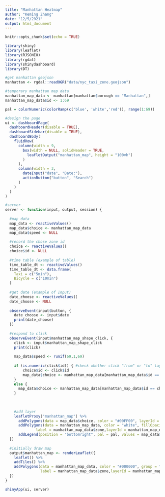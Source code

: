 ```yaml
---
title: "Manhattan Heatmap"
author: "Keming Zhang"
date: "12/5/2021"
output: html_document
---
```



```r
knitr::opts_chunk$set(echo = TRUE)

library(shiny)
library(leaflet)
library(RJSONIO)
library(rgdal)
library(shinydashboard)
library(DT)
```



```r
#get manhattan geojson
manhattan <- rgdal::readOGR("data/nyc_taxi_zone.geojson")
```

```r
#temporary manhattan map data
manhattan_map_data <- manhattan[manhattan$borough == "Manhattan",]
manhattan_map_data$id <- 1:69
```

```r
pal = colorNumeric(colorRamp(c('blue', 'white','red')), range(1:69))
```


```r
#design the page
ui <- dashboardPage( 
  dashboardHeader(disable = TRUE),
  dashboardSidebar(disable = TRUE),
  dashboardBody(
    fluidRow(
      column(width = 9,
        box(width = NULL, solidHeader = TRUE,
          leafletOutput("manhattan_map", height = "100vh")
        )
      ),
      column(width = 3,
        dateInput("date", "Date:"),
        actionButton("button", "Search")
      )
    )
  )
)

#server
server <- function(input, output, session) {
  
  #map data
  map_data <- reactiveValues()
  map_data$choice <- manhattan_map_data
  map_data$speed <- NULL
  
  #record the chose zone id
  choice <- reactiveValues()
  choice$id <- NULL
  
  #time table (example of table)
  time_table_dt <- reactiveValues()
  time_table_dt <- data.frame(
    Taxi = c("5min"),
    Bicycle = c("10min")
  )
  
  #get date (example of Input)
  date_choose <- reactiveValues()
  date_choose <- NULL
  
  observeEvent(input$button, {
    date_choose <- input$date
    print(date_choose)
  })
  
  #respond to click
  observeEvent(input$manhattan_map_shape_click, {
    click <- input$manhattan_map_shape_click
    print(click)
      
    map_data$speed <- runif(69,1,69)
      
    if (is.numeric(click$id)) { #check whether click "from" or "to" layer
        choice$id <- click$id
        map_data$choice <- manhattan_map_data[manhattan_map_data$id == click$id,]
    }
    else {
      map_data$choice <- manhattan_map_data[manhattan_map_data$id == choice$id,]
    }
    
    
      
    #add layer
    leafletProxy("manhattan_map") %>%
      addPolygons(data = map_data$choice, color = "#00FF00", layerId = "choice") %>%
      addPolygons(data = manhattan_map_data, color = "white", fillOpacity = 2, fillColor = ~pal(map_data$speed), group = "manhattan_heat",
              label = manhattan_map_data$zone,layerId = manhattan_map_data$id) %>%
      addLegend(position = "bottomright", pal = pal, values = map_data$speed, title = "Speed", opacity = 2, layerId = "speed")
  })
  
  #initially draw map
  output$manhattan_map <- renderLeaflet({
    leaflet() %>%
    addTiles() %>%
    addPolygons(data = manhattan_map_data, color = "#000000", group = "manhattan",
                label = manhattan_map_data$zone,layerId = manhattan_map_data$id)
  })
}

shinyApp(ui, server)
```

